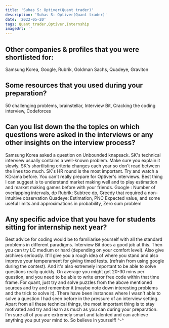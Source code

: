 ```yaml
---
title: 'Suhas S: Optiver(Quant trader)'
description: 'Suhas S: Optiver(Quant trader)'
date: '2022-05-20'
tags: Quant trader,Optiver,Internship
imageUrl: ''
---
```


## Other companies & profiles that you were shortlisted for:
Samsung Korea, Google, Rubrik, Goldman Sachs, Quadeye, Graviton

## Some resources that you used during your preparation?
50 challenging problems, brainstellar, Interview Bit, Cracking the coding interview, Codeforces

## Can you list down the the topics on which questions were asked in the interviews or any other insights on the interview process?
Samsung Korea asked a question on Unbounded knapsack. SK's technical interview usually contains a well-known problem. Make sure you explain it slowly. SK's shortlisting criteria changes each year so don't read between the lines too much. SK's HR round is the most important. Try and watch a KDrama before. 
You can't really prepare for Optiver's interviews. Best thing I can suggest is to understand market making well and to play estimation and market making games before with your friends.
Google : Number of overlapping intervals, dp
Rubrik: Subtree dp, Greedy that required a non-intuitive observation
Quadeye: Estimation, PNC Expected value, and some useful limits and approximations in probability, Zero sum problem 


## Any specific advice that you have for students sitting for internship next year?
Best advice for coding would be to familiarise yourself with all the standard problems in different paradigms. Interview Bit does a good job at this. Then you can try LC medium or hard (depending on your comfort level). Also give archives seriously. It'll give you a rough idea of where you stand and also improve your temperament for giving timed tests. (refrain from using google during the contest). And it's also extremely important to be able to solve questions really quickly. On average you might get 20-30 mins per question, and you need to be able to write error free code within that time frame.
For quant, just try and solve puzzles from the above mentioned sources and try and remember it (maybe note down interesting problems and the trick to solve it). There have been instances where I wasn't able to solve a question I had seen before in the pressure of an interview setting.
Apart from all these technical things, the most important thing is to stay motivated and try and learn as much as you can during your preparation. I'm sure all of you are extremely smart and talented and can achieve anything you put your mind to. So believe in yourself! ^-^


